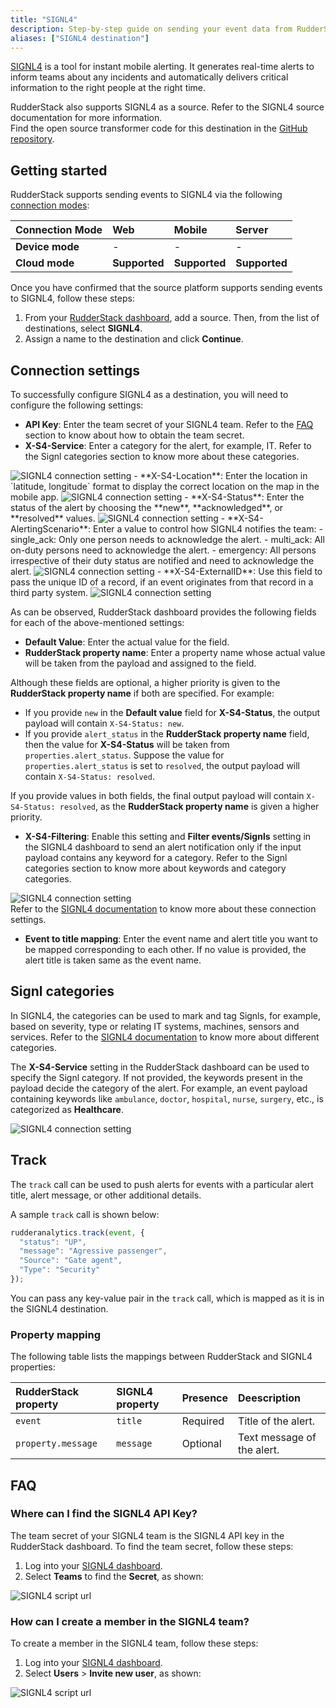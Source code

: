 ```yaml
---
title: "SIGNL4"
description: Step-by-step guide on sending your event data from RudderStack to SIGNL4.
aliases: ["SIGNL4 destination"]
---
```


[SIGNL4](https://www.signl4.com/) is a tool for instant mobile alerting. It generates real-time alerts to inform teams about any incidents and automatically delivers critical information to the right people at the right time.

<div class="successBlock">
RudderStack also supports SIGNL4 as a source. Refer to the <Link to="/sources/event-streams/cloud-apps/signl4/">SIGNL4 source</Link> documentation for more information.
</div>

<div class="infoBlock">
Find the open source transformer code for this destination in the <a href="https://github.com/rudderlabs/rudder-transformer/tree/master/v0/destinations/signl4">GitHub repository</a>.
</div>

## Getting started

RudderStack supports sending events to SIGNL4 via the following <a href="https://rudderstack.com/docs/rudderstack-cloud/rudderstack-connection-modes/">connection modes</a>:

| **Connection Mode** | **Web** | **Mobile** | **Server** |
| :--- | :--- | :--- | :--- |
| **Device mode** | -  | - | - |
| **Cloud mode** | **Supported**  | **Supported** | **Supported** |

Once you have confirmed that the source platform supports sending events to SIGNL4, follow these steps:

1. From your [RudderStack dashboard](https://app.rudderstack.com/), add a source. Then, from the list of destinations, select **SIGNL4**.
2. Assign a name to the destination and click **Continue**.

## Connection settings

To successfully configure SIGNL4 as a destination, you will need to configure the following settings:

- **API Key**: Enter the team secret of your SIGNL4 team. Refer to the <a href="#faq">FAQ</a> section to know about how to obtain the team secret.
- **X-S4-Service**: Enter a category for the alert, for example, IT. Refer to the <Link to="#signl-categories">Signl categories</Link> section to know more about these categories.
<img src="../../assets/event-stream-destinations/signl4-connection-settings-2.png" alt="SIGNL4 connection setting"/>
- **X-S4-Location**: Enter the location in `latitude, longitude` format to display the correct location on the map in the mobile app.
<img src="../../assets/event-stream-destinations/signl4-connection-settings.png" alt="SIGNL4 connection setting"/>
- **X-S4-Status**: Enter the status of the alert by choosing the **new**, **acknowledged**, or **resolved** values.
<img src="../../assets/event-stream-destinations/signl4-conn-settings-3.png" alt="SIGNL4 connection setting"/>
- **X-S4-AlertingScenario**: Enter a value to control how SIGNL4 notifies the team:
  - single_ack: Only one person needs to acknowledge the alert.
  - multi_ack: All on-duty persons need to acknowledge the alert. 
  - emergency: All persons irrespective of their duty status are notified and need to acknowledge the alert.
<img src="../../assets/event-stream-destinations/signl4-conn-settings-2.png" alt="SIGNL4 connection setting"/>
- **X-S4-ExternalID**: Use this field to pass the unique ID of a record, if an event originates from that record in a third party system. 
<img src="../../assets/event-stream-destinations/signl4-conn-settings-5.png" alt="SIGNL4 connection setting"/>

As can be observed, RudderStack dashboard provides the following fields for each of the above-mentioned settings:

- **Default Value**: Enter the actual value for the field.
- **RudderStack property name**: Enter a property name whose actual value will be taken from the payload and assigned to the field.

Although these fields are optional, a higher priority is given to the **RudderStack property name** if both are specified. For example:
- If you provide `new` in the **Default value** field for **X-S4-Status**, the output payload will contain `X-S4-Status: new`.
- If you provide `alert_status` in the **RudderStack property name** field, then the value for **X-S4-Status** will be taken from `properties.alert_status`. Suppose the value for `properties.alert_status` is set to `resolved`, the output payload will contain `X-S4-Status: resolved`.

If you provide values in both fields, the final output payload will contain `X-S4-Status: resolved`, as the **RudderStack property name** is given a higher priority.

- **X-S4-Filtering**: Enable this setting and **Filter events/Signls** setting in the SIGNL4 dashboard to send an alert notification only if the input payload contains any keyword for a category. Refer to the <Link to="#signl-categories">Signl categories</Link> section to know more about keywords and category categories.
<img src="../../assets/event-stream-destinations/signl4-conn-settings-4.png" alt="SIGNL4 connection setting"/>

<div class="infoBlock">
Refer to the <a href="https://connect.signl4.com/webhook/docs/index.html">SIGNL4 documentation</a> to know more about these connection settings.
</div>

- **Event to title mapping**: Enter the event name and alert title you want to be mapped corresponding to each other. If no value is provided, the alert title is taken same as the event name.

## Signl categories

In SIGNL4, the categories can be used to mark and tag Signls, for example, based on severity, type or relating IT systems, machines, sensors and services. Refer to the [SIGNL4 documentation](https://account.signl4.com/manage/Category) to know more about different categories.

The **X-S4-Service** setting in the RudderStack dashboard can be used to specify the Signl category. If not provided, the keywords present in the payload decide the category of the alert. For example, an event payload containing keywords like `ambulance`, `doctor`, `hospital`, `nurse`, `surgery`, etc., is categorized as **Healthcare**.

<img src="../../assets/event-stream-destinations/categories-signl4.png" alt="SIGNL4 connection setting"/>

## Track

The <Link to="/event-spec/standard-events/track">`track`</Link> call can be used to push alerts for events with a particular alert title, alert message, or other additional details.

A sample `track` call is shown below:

```javascript
rudderanalytics.track(event, {
  "status": "UP",
  "message": "Agressive passenger",
  "Source": "Gate agent",
  "Type": "Security"
});
```

You can pass any key-value pair in the `track` call, which is mapped as it is in the SIGNL4 destination.

### Property mapping

The following table lists the mappings between RudderStack and SIGNL4 properties:

| RudderStack property | SIGNL4 property | Presence | Deescription | 
| :----------------- | :--------------- |:--------------- |:--------------- |
| `event`     | `title`      | Required | Title of the alert. |
| `property.message`   | `message`     | Optional  | Text message of the alert. |

## FAQ

### Where can I find the SIGNL4 API Key?

The team secret of your SIGNL4 team is the SIGNL4 API key in the RudderStack dashboard. To find the team secret, follow these steps:

1. Log into your [SIGNL4 dashboard](https://connect.signl4.com/).
2. Select **Teams** to find the **Secret**, as shown:

<img src="../../assets/event-stream-destinations/signl-dashboard-2.png" alt="SIGNL4 script url"/>

### How can I create a member in the SIGNL4 team?

To create a member in the SIGNL4 team, follow these steps:
1. Log into your [SIGNL4 dashboard](https://connect.signl4.com/).
2. Select **Users** > **Invite new user**, as shown:

<img src="../../assets/event-stream-destinations/signl-dashboard-1.png" alt="SIGNL4 script url"/>